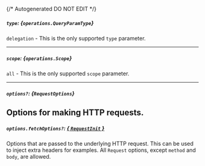 {/* Autogenerated DO NOT EDIT  */}

##### `type`: *{`operations.QueryParamType`}*
`delegation` \- This is the only supported `type` parameter.

<Collapsible openLabel={Labels.showProperties} closeLabel={Labels.hideProperties}>
  <QueryParamType />
</Collapsible>

---
##### `scope`: *{`operations.Scope`}*
`all` \- This is the only supported `scope` parameter.

<Collapsible openLabel={Labels.showProperties} closeLabel={Labels.hideProperties}>
  <Scope />
</Collapsible>

---
##### `options?`: *{`RequestOptions`}*
Options for making HTTP requests.
---
##### `options.fetchOptions?`: [*{ `RequestInit` }*](https://developer.mozilla.org/en-US/docs/Web/API/Request/Request#options)
Options that are passed to the underlying HTTP request. This can be used to inject extra headers for examples. All `Request` options, except `method` and `body`, are allowed.

